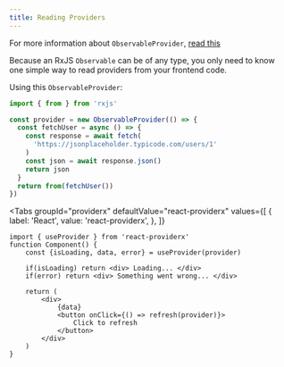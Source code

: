 ```yaml
---
title: Reading Providers
---
```


For more information about `ObservableProvider`, [read this](/docs/)

Because an RxJS `Observable` can be of any type, you only need to know one simple way to read 
providers from your frontend code.

Using this `ObservableProvider`:
```typescript
import { from } from 'rxjs'

const provider = new ObservableProvider(() => {
  const fetchUser = async () => {
    const response = await fetch(
      'https://jsonplaceholder.typicode.com/users/1'
    )
    const json = await response.json()
    return json
  }
  return from(fetchUser())
})
```

<Tabs
  groupId="providerx"
  defaultValue="react-providerx"
  values={[
    { label: 'React', value: 'react-providerx', },
  ]}
>
<TabItem value="react-providerx">

```tsx
import { useProvider } from 'react-providerx'
function Component() {
    const {isLoading, data, error} = useProvider(provider)

    if(isLoading) return <div> Loading... </div>
    if(error) return <div> Something went wrong... </div>

    return (
        <div>
            {data}
            <button onClick={() => refresh(provider)}>
                Click to refresh
            </button>
        </div>
    )
}
```
</TabItem>
</Tabs>
